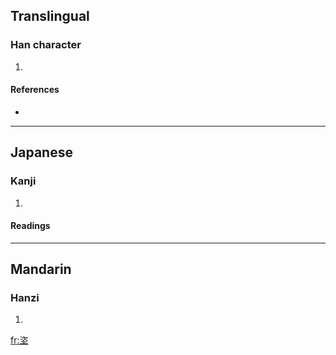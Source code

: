 ==Translingual==

===Han character===
{{Han char|rn=32|rad=土|as=06|sn=9|four=|canj=戈人土 (IOG)}}

# {{defn|Han}}

====References====
* {{Han ref|kx=0227.360|dkj=05037|dj=0463.230|hdz=10441.120|uh=5790|ud=22416}}

----

==Japanese==

===Kanji===
{{ja-kanji|grade=|rs=土06}}

# {{defn|Japanese}}

====Readings====
{{ja-readings|on=[[し]] (shi), [[じ]] (ji), [[しょう]] (shō), [[じき]] (jiki)|kun=[[にくむ]] (nikumu)}}

----

==Mandarin==

===Hanzi===
{{cmn-hanzi|pin=[[cí]] ([[ci2]])|wg=tz'u<sup>2</sup>}}

# {{defn|Mandarin}}

[[fr:垐]]